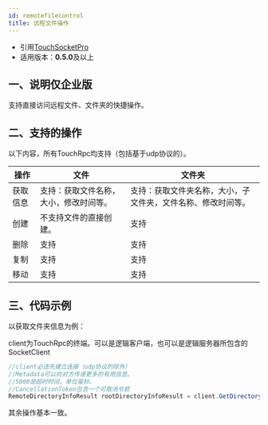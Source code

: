 ```yaml
---
id: remotefilecontrol
title: 远程文件操作
---
```



- 引用[TouchSocketPro](https://www.nuget.org/packages/TouchSocketPro)
- 适用版本：**0.5.0**及以上 <a name="IiNnZ"></a>

## 一、说明仅企业版

支持直接访问远程文件、文件夹的快捷操作。

<a name="vXmzP"></a>

## 二、支持的操作

以下内容，所有TouchRpc均支持（包括基于udp协议的）。

| **操作** | **文件** | **文件夹** |
| --- | --- | --- |
| 获取信息 | 支持：获取文件名称，大小，修改时间等。 | 支持：获取文件夹名称，大小，子文件夹，文件名称、修改时间等。 |
| 创建 | 不支持文件的直接创建。 | 支持 |
| 删除 | 支持 | 支持 |
| 复制 | 支持 | 支持 |
| 移动 | 支持 | 支持 |

<a name="uRMEb"></a>

## 三、代码示例

以获取文件夹信息为例：

client为TouchRpc的终端。可以是逻辑客户端，也可以是逻辑服务器所包含的SocketClient

```csharp
//client必选先建立连接（udp协议的除外）
//Metadata可以向对方传递更多的有用信息。
//5000是超时时间，单位毫秒。
//CancellationToken包含一个可取消令箭
RemoteDirectoryInfoResult rootDirectoryInfoResult = client.GetDirectoryInfo(dirPath,new Metadata(),5000,new CancellationToken());
```

其余操作基本一致。
